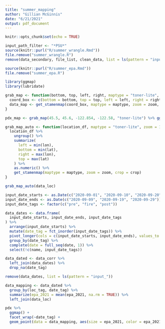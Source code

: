 ```yaml
---
title: "summer_mapping"
author: "Gillian McGinnis"
date: "6/21/2021"
output: pdf_document
---
```


```r
knitr::opts_chunk$set(echo = TRUE)

input_path_filter <- "*PSU*"
source(knitr::purl("R/summer_wrangle.Rmd"))
file.remove("summer_wrangle.R")
remove(data_secondary, file_list, clean_data, list = ls(pattern = "input_"))

source(knitr::purl("R/summer_epa.Rmd"))
file.remove("summer_epa.R")

library(ggmap)
library(lubridate)
```


```r
grab_map <- function(bottom, top, left, right, maptype = "toner-lite", zoom = 11, crop = TRUE){
  coord_box <- c(bottom = bottom, top = top, left = left, right = right)
  data_map <- get_stamenmap(coord_box, maptype = maptype, zoom = zoom, crop = crop)
}

pdx_map <- grab_map(45.5, 45.6, -122.854, -122.58, "toner-lite") %>% ggmap()
```

```r
grab_map_auto <- function(location_df, maptype = "toner-lite", zoom = 11, crop = TRUE){
  location_df %>% 
    ungroup() %>% 
    summarize(
      left = min(lon),
      bottom = min(lat),
      right = max(lon),
      top = max(lat)
    ) %>% 
    as.numeric() %>% 
    get_stamenmap(maptype = maptype, zoom = zoom, crop = crop)
}

grab_map_auto(data_loc)
```


```r
input_date_starts <- as.Date(c("2020-09-01", "2020-09-10", "2020-09-20"))
input_date_ends <- as.Date(c("2020-09-09", "2020-09-19", "2020-09-29"))
input_date_tags <- factor(c("pre", "fire", "post"))

data_dates <- data.frame(
  input_date_starts, input_date_ends, input_date_tags
) %>% 
  arrange(input_date_starts) %>% 
  mutate(date_tag = fct_inorder(input_date_tags)) %>% 
  pivot_longer(cols = c(input_date_starts, input_date_ends), values_to = "date") %>% 
  group_by(date_tag) %>% 
  complete(date = full_seq(date, 1)) %>%
  select(!c(name, input_date_tags))

data_dated <- data_corr %>% 
  left_join(data_dates) %>% 
  drop_na(date_tag)

remove(data_dates, list = ls(pattern = "input_"))
```

```r
data_mapping <- data_dated %>% 
  group_by(loc_tag, date_tag) %>% 
  summarize(epa_2021 = mean(epa_2021, na.rm = TRUE)) %>% 
  left_join(data_loc)

pdx %>% 
  ggmap() +
  facet_wrap(~date_tag) +
  geom_point(data = data_mapping, aes(size = epa_2021, color = epa_2021, shape = loc_inout))
```


